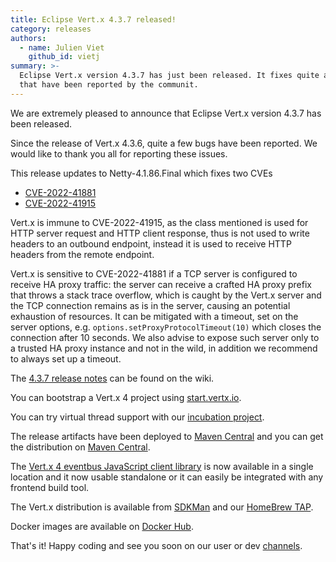 ```yaml
---
title: Eclipse Vert.x 4.3.7 released!
category: releases
authors:
  - name: Julien Viet
    github_id: vietj
summary: >-
  Eclipse Vert.x version 4.3.7 has just been released. It fixes quite a few bugs
  that have been reported by the communit.
---
```


We are extremely pleased to announce that Eclipse Vert.x version 4.3.7 has been released.

Since the release of Vert.x 4.3.6, quite a few bugs have been reported. We would like to thank you all for reporting these issues.

This release updates to Netty-4.1.86.Final which fixes two CVEs

- [CVE-2022-41881](https://github.com/netty/netty/security/advisories/GHSA-fx2c-96vj-985v)
- [CVE-2022-41915](https://github.com/netty/netty/security/advisories/GHSA-hh82-3pmq-7frp)

Vert.x is immune to CVE-2022-41915, as the class mentioned is used for HTTP server request and HTTP client response, thus is not
used to write headers to an outbound endpoint, instead it is used to receive HTTP headers from the remote endpoint.

Vert.x is sensitive to CVE-2022-41881 if a TCP server is configured to receive HA proxy traffic: the server can receive a crafted
HA proxy prefix that throws a stack trace overflow, which is caught by the Vert.x server and the TCP connection remains as is in the server,
causing an potential exhaustion of resources. It can be mitigated with a timeout, set on the server options, e.g.
`options.setProxyProtocolTimeout(10)` which closes the connection after 10 seconds. We also advise to expose such server only to a trusted
HA proxy instance and not in the wild, in addition we recommend to always set up a timeout.

The [4.3.7 release notes](https://github.com/vert-x3/wiki/wiki/4.3.7-Release-Notes) can be found on the wiki.

You can bootstrap a Vert.x 4 project using [start.vertx.io](https://start.vertx.io).

You can try virtual thread support with our [incubation project](https://github.com/vert-x3/vertx-virtual-threads-incubator).

The release artifacts have been deployed to [Maven Central](https://search.maven.org/search?q=g:io.vertx%20AND%20v:4.3.7) and
you can get the distribution on [Maven Central](https://repo1.maven.org/maven2/io/vertx/vertx-stack-manager/4.3.7/).

The [Vert.x 4 eventbus JavaScript client library](https://www.npmjs.com/package/@vertx/eventbus-bridge-client.js) is now available
in a single location and it now usable standalone or it can easily be integrated with any frontend build tool.

The Vert.x distribution is available from [SDKMan](https://sdkman.io) and our
[HomeBrew TAP](https://github.com/vertx-distrib/homebrew-tap).

Docker images are available on [Docker Hub](https://hub.docker.com/u/vertx/).

That's it! Happy coding and see you soon on our user or dev [channels](https://vertx.io/channels).
